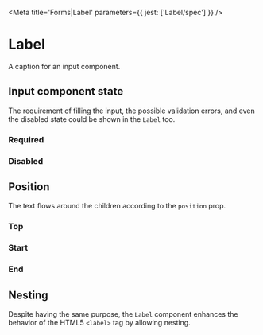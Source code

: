 

<Meta title='Forms|Label' parameters={{ jest: ['Label/spec'] }} />

# Label

A caption for an input component.

<Preview>
  <Story name='Default'>
    <Label text='Label'>
      <InputBox.Skeleton />
    </Label>
  </Story>
</Preview>

<Props of={Label} />

## Input component state

The requirement of filling the input, the possible validation errors, and even the disabled state could be shown in
the <LinkTo kind='Forms|Label' story='Default Story'>`Label`</LinkTo> too.

### Required

<Preview>
  <Story name='Required'>
    <Label text='Label' required>
      <InputBox.Skeleton />
    </Label>
  </Story>
</Preview>

### Disabled

<Preview>
  <Story name='Disabled'>
    <Label text='Label' disabled>
      <InputBox.Skeleton />
    </Label>
  </Story>
</Preview>

## Position

The text flows around the children according to the `position` prop.

### Top

<Preview>
  <Story name='At Top Position'>
    <Label text='Label' position='top'>
      <InputBox.Skeleton />
    </Label>
  </Story>
</Preview>

### Start

<Preview>
  <Story name='At Start Position'>
    <Label text='Label' position='start'>
      <InputBox.Skeleton />
    </Label>
  </Story>
</Preview>

### End

<Preview>
  <Story name='At End Position'>
    <Label text='Label' position='end'>
      <InputBox.Skeleton />
    </Label>
  </Story>
</Preview>

## Nesting

Despite having the same purpose, the <LinkTo kind='Forms|Label' story='Default Story'>`Label`</LinkTo> component
enhances the behavior of the HTML5 `<label>` tag by allowing nesting.

<Preview>
  <Story name='Nesting'>
    <Label text='Outer label'>
      <Label text='Inner Label'>
        <InputBox.Skeleton />
      </Label>
    </Label>
  </Story>
</Preview>
